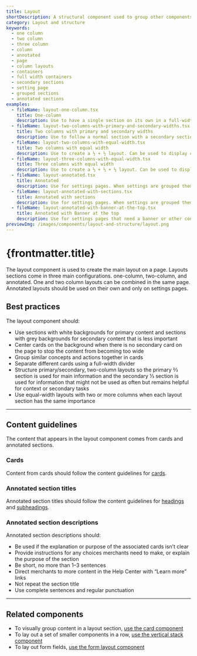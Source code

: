 ```yaml
---
title: Layout
shortDescription: A structural component used to group other components. Creates consistent spacing and helps layout stack and scale responsively.
category: Layout and structure
keywords:
  - one column
  - two column
  - three column
  - column
  - annotated
  - page
  - column layouts
  - containers
  - full width containers
  - secondary sections
  - setting page
  - grouped sections
  - annotated sections
examples:
  - fileName: layout-one-column.tsx
    title: One-column
    description: Use to have a single section on its own in a full-width container. Use for simple pages and as a container for banners and other full-width content.
  - fileName: layout-two-columns-with-primary-and-secondary-widths.tsx
    title: Two columns with primary and secondary widths
    description: Use to follow a normal section with a secondary section to create a 2/3 + 1/3 layout on detail pages (such as individual product or order pages). Can also be used on any page that needs to structure a lot of content. This layout stacks the columns on small screens.
  - fileName: layout-two-columns-with-equal-width.tsx
    title: Two columns with equal width
    description: Use to create a ½ + ½ layout. Can be used to display content of equal importance. This layout will stack the columns on small screens.
  - fileName: layout-three-columns-with-equal-width.tsx
    title: Three columns with equal width
    description: Use to create a ⅓ + ⅓ + ⅓ layout. Can be used to display content of equal importance. This layout will stack the columns on small screens.
  - fileName: layout-annotated.tsx
    title: Annotated
    description: Use for settings pages. When settings are grouped thematically in annotated sections, the title and description on each section helps merchants quickly find the setting they’re looking for.
  - fileName: layout-annotated-with-sections.tsx
    title: Annotated with sections
    description: Use for settings pages. When settings are grouped thematically in annotated sections, the title and description on each section helps merchants quickly find the setting they’re looking for.
  - fileName: layout-annotated-with-banner-at-the-top.tsx
    title: Annotated with Banner at the top
    description: Use for settings pages that need a banner or other content at the top.
previewImg: /images/components/layout-and-structure/layout.png
---
```


# {frontmatter.title}

<Lede>

The layout component is used to create the main layout on a page. Layouts sections come in three main configurations. one-column, two-column, and annotated. One and two column layouts can be combined in the same page. Annotated layouts should be used on their own and only on settings pages.

</Lede>

<Examples />

<Props componentName={frontmatter.title} />

## Best practices

The layout component should:

- Use sections with white backgrounds for primary content and sections with grey backgrounds for secondary content that is less important
- Center cards on the background when there is no secondary card on the page to stop the content from becoming too wide
- Group similar concepts and actions together in cards
- Separate different cards using a full-width divider
- Structure primary/secondary, two-column layouts so the primary ⅔ section is used for main information and the secondary ⅓ section is used for information that might not be used as often but remains helpful for context or secondary tasks
- Use equal-width layouts with two or more columns when each layout section has the same importance

---

## Content guidelines

The content that appears in the layout component comes from cards and annotated sections.

### Cards

Content from cards should follow the content guidelines for [cards](/components/layout-and-structure/legacy-card#content-guidelines).

### Annotated section titles

Annotated section titles should follow the content guidelines for [headings](/components/deprecated/heading) and [subheadings](/components/deprecated/subheading).

### Annotated section descriptions

Annotated section descriptions should:

- Be used if the explanation or purpose of the associated cards isn’t clear
- Provide instructions for any choices merchants need to make, or explain the purpose of the section
- Be short, no more than 1–3 sentences
- Direct merchants to more content in the Help Center with “Learn more” links
- Not repeat the section title
- Use complete sentences and regular punctuation

---

## Related components

- To visually group content in a layout section, [use the card component](/components/layout-and-structure/card)
- To lay out a set of smaller components in a row, [use the vertical stack component](/components/layout-and-structure/vertical-stack)
- To lay out form fields, [use the form layout component](/components/form-layout)

